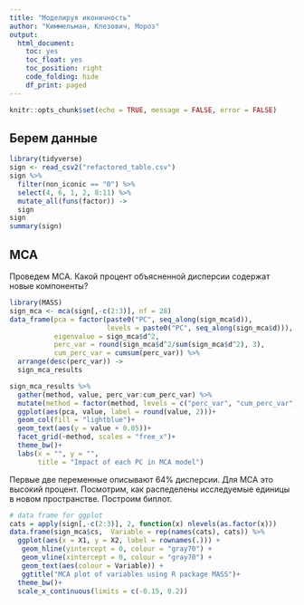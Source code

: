 ```yaml
---
title: "Моделируя иконичность"
author: "Киммельман, Клезович, Мороз"
output:
  html_document:
    toc: yes
    toc_float: yes
    toc_position: right
    code_folding: hide
    df_print: paged
---
```


```r
knitr::opts_chunk$set(echo = TRUE, message = FALSE, error = FALSE)
```

## Берем данные

```r
library(tidyverse)
sign <- read_csv2("refactored_table.csv")
sign %>% 
  filter(non_iconic == "0") %>% 
  select(4, 6, 1, 2, 8:11) %>% 
  mutate_all(funs(factor)) -> 
  sign
sign
summary(sign)
```

## MCA
Проведем MCA. Какой процент объясненной дисперсии содержат новые компоненты?

```r
library(MASS)
sign_mca <- mca(sign[,-c(2:3)], nf = 28)
data_frame(pca = factor(paste0("PC", seq_along(sign_mca$d)), 
                        levels = paste0("PC", seq_along(sign_mca$d))),
           eigenvalue = sign_mca$d^2,
           perc_var = round(sign_mca$d^2/sum(sign_mca$d^2), 3),
           cum_perc_var = cumsum(perc_var)) %>% 
  arrange(desc(perc_var)) ->
  sign_mca_results

sign_mca_results %>% 
  gather(method, value, perc_var:cum_perc_var) %>%
  mutate(method = factor(method, levels = c("perc_var", "cum_perc_var"))) %>% 
  ggplot(aes(pca, value, label = round(value, 2)))+
  geom_col(fill = "lightblue")+
  geom_text(aes(y = value + 0.05))+
  facet_grid(~method, scales = "free_x")+
  theme_bw()+
  labs(x = "", y = "",
       title = "Impact of each PC in MCA model")
```

Первые две переменные описывают 64% дисперсии. Для MCA это высокий процент. Посмотрим, как распеделены исследуемые единицы в новом пространстве. Построим биплот.

```r
# data frame for ggplot
cats = apply(sign[,-c(2:3)], 2, function(x) nlevels(as.factor(x)))
data.frame(sign_mca$cs,  Variable = rep(names(cats), cats)) %>% 
  ggplot(aes(x = X1, y = X2, label = rownames(.))) +
   geom_hline(yintercept = 0, colour = "gray70") +
   geom_vline(xintercept = 0, colour = "gray70") +
   geom_text(aes(colour = Variable)) +
   ggtitle("MCA plot of variables using R package MASS")+
  theme_bw()+
  scale_x_continuous(limits = c(-0.15, 0.2))
```

